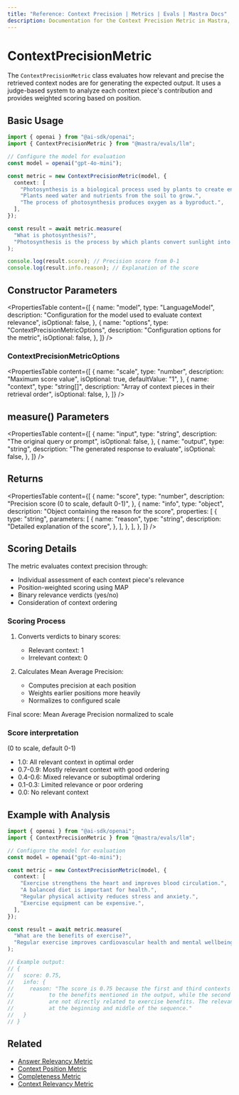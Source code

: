 ```yaml
---
title: "Reference: Context Precision | Metrics | Evals | Mastra Docs"
description: Documentation for the Context Precision Metric in Mastra, which evaluates the relevance and precision of retrieved context nodes for generating expected outputs.
---
```


# ContextPrecisionMetric

The `ContextPrecisionMetric` class evaluates how relevant and precise the retrieved context nodes are for generating the expected output. It uses a judge-based system to analyze each context piece's contribution and provides weighted scoring based on position.

## Basic Usage

```typescript
import { openai } from "@ai-sdk/openai";
import { ContextPrecisionMetric } from "@mastra/evals/llm";

// Configure the model for evaluation
const model = openai("gpt-4o-mini");

const metric = new ContextPrecisionMetric(model, {
  context: [
    "Photosynthesis is a biological process used by plants to create energy from sunlight.",
    "Plants need water and nutrients from the soil to grow.",
    "The process of photosynthesis produces oxygen as a byproduct.",
  ],
});

const result = await metric.measure(
  "What is photosynthesis?",
  "Photosynthesis is the process by which plants convert sunlight into energy.",
);

console.log(result.score); // Precision score from 0-1
console.log(result.info.reason); // Explanation of the score
```

## Constructor Parameters

<PropertiesTable
  content={[
    {
      name: "model",
      type: "LanguageModel",
      description:
        "Configuration for the model used to evaluate context relevance",
      isOptional: false,
    },
    {
      name: "options",
      type: "ContextPrecisionMetricOptions",
      description: "Configuration options for the metric",
      isOptional: false,
    },
  ]}
/>

### ContextPrecisionMetricOptions

<PropertiesTable
  content={[
    {
      name: "scale",
      type: "number",
      description: "Maximum score value",
      isOptional: true,
      defaultValue: "1",
    },
    {
      name: "context",
      type: "string[]",
      description: "Array of context pieces in their retrieval order",
      isOptional: false,
    },
  ]}
/>

## measure() Parameters

<PropertiesTable
  content={[
    {
      name: "input",
      type: "string",
      description: "The original query or prompt",
      isOptional: false,
    },
    {
      name: "output",
      type: "string",
      description: "The generated response to evaluate",
      isOptional: false,
    },
  ]}
/>

## Returns

<PropertiesTable
  content={[
    {
      name: "score",
      type: "number",
      description: "Precision score (0 to scale, default 0-1)",
    },
    {
      name: "info",
      type: "object",
      description: "Object containing the reason for the score",
      properties: [
        {
          type: "string",
          parameters: [
            {
              name: "reason",
              type: "string",
              description: "Detailed explanation of the score",
            },
          ],
        },
      ],
    },
  ]}
/>

## Scoring Details

The metric evaluates context precision through:
- Individual assessment of each context piece's relevance
- Position-weighted scoring using MAP
- Binary relevance verdicts (yes/no)
- Consideration of context ordering

### Scoring Process

1. Converts verdicts to binary scores:
   - Relevant context: 1
   - Irrelevant context: 0

2. Calculates Mean Average Precision:
   - Computes precision at each position
   - Weights earlier positions more heavily
   - Normalizes to configured scale

Final score: Mean Average Precision normalized to scale

### Score interpretation
(0 to scale, default 0-1)
- 1.0: All relevant context in optimal order
- 0.7-0.9: Mostly relevant context with good ordering
- 0.4-0.6: Mixed relevance or suboptimal ordering
- 0.1-0.3: Limited relevance or poor ordering
- 0.0: No relevant context

## Example with Analysis

```typescript
import { openai } from "@ai-sdk/openai";
import { ContextPrecisionMetric } from "@mastra/evals/llm";

// Configure the model for evaluation
const model = openai("gpt-4o-mini");

const metric = new ContextPrecisionMetric(model, {
  context: [
    "Exercise strengthens the heart and improves blood circulation.",
    "A balanced diet is important for health.",
    "Regular physical activity reduces stress and anxiety.",
    "Exercise equipment can be expensive.",
  ],
});

const result = await metric.measure(
  "What are the benefits of exercise?",
  "Regular exercise improves cardiovascular health and mental wellbeing.",
);

// Example output:
// {
//   score: 0.75,
//   info: {
//     reason: "The score is 0.75 because the first and third contexts are highly relevant
//           to the benefits mentioned in the output, while the second and fourth contexts
//           are not directly related to exercise benefits. The relevant contexts are well-positioned
//           at the beginning and middle of the sequence."
//   }
// }
```

## Related

- [Answer Relevancy Metric](./answer-relevancy)
- [Context Position Metric](./context-position)
- [Completeness Metric](./completeness)
- [Context Relevancy Metric](./context-relevancy)